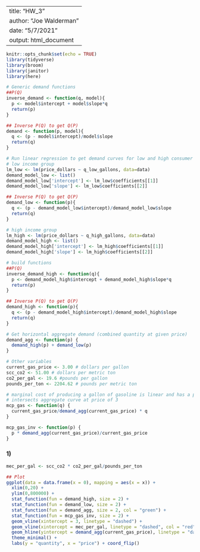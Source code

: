 
---
title: "HW_3"
author: "Joe Walderman"
date: "5/7/2021"
output: html_document
---

```r
knitr::opts_chunk$set(echo = TRUE)
library(tidyverse)
library(broom)
library(janitor)
library(here)
```


```r
# Generic demand functions
##P(Q)
inverse_demand <- function(q, model){
  p <- model$intercept + model$slope*q
  return(p)
}

## Inverse P(Q) to get Q(P)
demand <- function(p, model){
  q <- (p - model$intercept)/model$slope
  return(q)
}

# Run linear regression to get demand curves for low and high consumer groups
# low income group
lm_low <- lm(price_dollars ~ q_low_gallons, data=data)
demand_model_low <- list()
demand_model_low['intercept'] <- lm_low$coefficients[[1]]
demand_model_low['slope'] <- lm_low$coefficients[[2]]

## Inverse P(Q) to get Q(P)
demand_low <- function(p){
  q <- (p - demand_model_low$intercept)/demand_model_low$slope
  return(q)
}

# high income group
lm_high <- lm(price_dollars ~ q_high_gallons, data=data)
demand_model_high <- list()
demand_model_high['intercept'] <- lm_high$coefficients[[1]]
demand_model_high['slope'] <- lm_high$coefficients[[2]]

# build functions
##P(Q)
inverse_demand_high <- function(q){
  p <- demand_model_high$intercept + demand_model_high$slope*q
  return(p)  
}

## Inverse P(Q) to get Q(P)
demand_high <- function(p){
  q <- (p - demand_model_high$intercept)/demand_model_high$slope
  return(q)
}

# Get horizontal aggregate demand (combined quantity at given price)
demand_agg <- function(p) {
  demand_high(p) + demand_low(p)
}

# Other variables
current_gas_price <- 3.00 # dollars per gallon
scc_co2 <- 51.00 # dollars per metric ton
co2_per_gal <- 19.6 #pounds per gallon
pounds_per_ton <- 2204.62 # pounds per metric ton

# marginal cost of producing a gallon of gasoline is linear and has a price-intercept of 0
# intersects aggregate curve at price of 3
mcp_gas <- function(q) {
  current_gas_price/demand_agg(current_gas_price) * q
}

mcp_gas_inv <- function(p) {
  p * demand_agg(current_gas_price)/current_gas_price
}
```

### 1)

```r
mec_per_gal <- scc_co2 * co2_per_gal/pounds_per_ton

## Plot
ggplot(data = data.frame(x = 0), mapping = aes(x = x)) +
  xlim(0,20) +
  ylim(0,800000) +
  stat_function(fun = demand_high, size = 2) +
  stat_function(fun = demand_low, size = 2) +
  stat_function(fun = demand_agg, size = 2, col = "green") +
  stat_function(fun = mcp_gas_inv, size = 2) +
  geom_vline(xintercept = 3, linetype = "dashed") +
  geom_vline(xintercept = mec_per_gal, linetype = "dashed", col = "red") +
  geom_hline(yintercept = demand_agg(current_gas_price), linetype = "dashed") +
  theme_minimal() +
  labs(y = "quantity", x = "price") + coord_flip()

```

